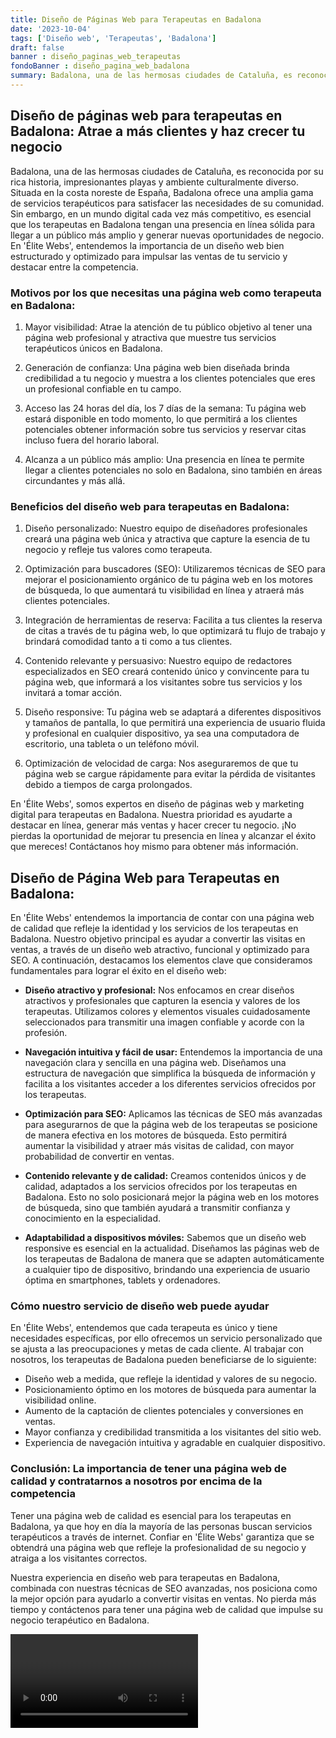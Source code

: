 ```yaml
---
title: Diseño de Páginas Web para Terapeutas en Badalona
date: '2023-10-04'
tags: ['Diseño web', 'Terapeutas', 'Badalona']
draft: false
banner : diseño_paginas_web_terapeutas
fondoBanner : diseño_pagina_web_badalona
summary: Badalona, una de las hermosas ciudades de Cataluña, es reconocida por su rica historia, impresionantes playas y ambiente culturalmente diverso. Situada en la costa noreste de España, Badalona ofrece una amplia gama de servicios terapéuticos para satisfacer las necesidades de su comunidad. Sin embargo, en un mundo digital cada vez más competitivo, es esencial que los terapeutas en Badalona tengan una presencia en línea sólida para llegar a un público más amplio y generar nuevas oportunidades de negocio. En 'Élite Webs', entendemos la importancia de un diseño web bien estructurado y optimizado para impulsar las ventas de tu servicio y destacar entre la competencia.
---
```


## Diseño de páginas web para terapeutas en Badalona: Atrae a más clientes y haz crecer tu negocio

Badalona, una de las hermosas ciudades de Cataluña, es reconocida por su rica historia, impresionantes playas y ambiente culturalmente diverso. Situada en la costa noreste de España, Badalona ofrece una amplia gama de servicios terapéuticos para satisfacer las necesidades de su comunidad. Sin embargo, en un mundo digital cada vez más competitivo, es esencial que los terapeutas en Badalona tengan una presencia en línea sólida para llegar a un público más amplio y generar nuevas oportunidades de negocio. En 'Élite Webs', entendemos la importancia de un diseño web bien estructurado y optimizado para impulsar las ventas de tu servicio y destacar entre la competencia.

### Motivos por los que necesitas una página web como terapeuta en Badalona:

1. Mayor visibilidad: Atrae la atención de tu público objetivo al tener una página web profesional y atractiva que muestre tus servicios terapéuticos únicos en Badalona.

2. Generación de confianza: Una página web bien diseñada brinda credibilidad a tu negocio y muestra a los clientes potenciales que eres un profesional confiable en tu campo.

3. Acceso las 24 horas del día, los 7 días de la semana: Tu página web estará disponible en todo momento, lo que permitirá a los clientes potenciales obtener información sobre tus servicios y reservar citas incluso fuera del horario laboral.

4. Alcanza a un público más amplio: Una presencia en línea te permite llegar a clientes potenciales no solo en Badalona, sino también en áreas circundantes y más allá.

### Beneficios del diseño web para terapeutas en Badalona:

1. Diseño personalizado: Nuestro equipo de diseñadores profesionales creará una página web única y atractiva que capture la esencia de tu negocio y refleje tus valores como terapeuta.

2. Optimización para buscadores (SEO): Utilizaremos técnicas de SEO para mejorar el posicionamiento orgánico de tu página web en los motores de búsqueda, lo que aumentará tu visibilidad en línea y atraerá más clientes potenciales.

3. Integración de herramientas de reserva: Facilita a tus clientes la reserva de citas a través de tu página web, lo que optimizará tu flujo de trabajo y brindará comodidad tanto a ti como a tus clientes.

4. Contenido relevante y persuasivo: Nuestro equipo de redactores especializados en SEO creará contenido único y convincente para tu página web, que informará a los visitantes sobre tus servicios y los invitará a tomar acción.

5. Diseño responsive: Tu página web se adaptará a diferentes dispositivos y tamaños de pantalla, lo que permitirá una experiencia de usuario fluida y profesional en cualquier dispositivo, ya sea una computadora de escritorio, una tableta o un teléfono móvil.

6. Optimización de velocidad de carga: Nos aseguraremos de que tu página web se cargue rápidamente para evitar la pérdida de visitantes debido a tiempos de carga prolongados.

En 'Élite Webs', somos expertos en diseño de páginas web y marketing digital para terapeutas en Badalona. Nuestra prioridad es ayudarte a destacar en línea, generar más ventas y hacer crecer tu negocio. ¡No pierdas la oportunidad de mejorar tu presencia en línea y alcanzar el éxito que mereces! Contáctanos hoy mismo para obtener más información.

<GifSeo />

<Cta />

## Diseño de Página Web para Terapeutas en Badalona:

En 'Élite Webs' entendemos la importancia de contar con una página web de calidad que refleje la identidad y los servicios de los terapeutas en Badalona. Nuestro objetivo principal es ayudar a convertir las visitas en ventas, a través de un diseño web atractivo, funcional y optimizado para SEO. A continuación, destacamos los elementos clave que consideramos fundamentales para lograr el éxito en el diseño web:

- **Diseño atractivo y profesional:** Nos enfocamos en crear diseños atractivos y profesionales que capturen la esencia y valores de los terapeutas. Utilizamos colores y elementos visuales cuidadosamente seleccionados para transmitir una imagen confiable y acorde con la profesión.

- **Navegación intuitiva y fácil de usar:** Entendemos la importancia de una navegación clara y sencilla en una página web. Diseñamos una estructura de navegación que simplifica la búsqueda de información y facilita a los visitantes acceder a los diferentes servicios ofrecidos por los terapeutas.

- **Optimización para SEO:** Aplicamos las técnicas de SEO más avanzadas para asegurarnos de que la página web de los terapeutas se posicione de manera efectiva en los motores de búsqueda. Esto permitirá aumentar la visibilidad y atraer más visitas de calidad, con mayor probabilidad de convertir en ventas.

- **Contenido relevante y de calidad:** Creamos contenidos únicos y de calidad, adaptados a los servicios ofrecidos por los terapeutas en Badalona. Esto no solo posicionará mejor la página web en los motores de búsqueda, sino que también ayudará a transmitir confianza y conocimiento en la especialidad.

- **Adaptabilidad a dispositivos móviles:** Sabemos que un diseño web responsive es esencial en la actualidad. Diseñamos las páginas web de los terapeutas de Badalona de manera que se adapten automáticamente a cualquier tipo de dispositivo, brindando una experiencia de usuario óptima en smartphones, tablets y ordenadores.

### Cómo nuestro servicio de diseño web puede ayudar

En 'Élite Webs', entendemos que cada terapeuta es único y tiene necesidades específicas, por ello ofrecemos un servicio personalizado que se ajusta a las preocupaciones y metas de cada cliente. Al trabajar con nosotros, los terapeutas de Badalona pueden beneficiarse de lo siguiente:

- Diseño web a medida, que refleje la identidad y valores de su negocio.
- Posicionamiento óptimo en los motores de búsqueda para aumentar la visibilidad online.
- Aumento de la captación de clientes potenciales y conversiones en ventas.
- Mayor confianza y credibilidad transmitida a los visitantes del sitio web.
- Experiencia de navegación intuitiva y agradable en cualquier dispositivo.

### Conclusión: La importancia de tener una página web de calidad y contratarnos a nosotros por encima de la competencia

Tener una página web de calidad es esencial para los terapeutas en Badalona, ya que hoy en día la mayoría de las personas buscan servicios terapéuticos a través de internet. Confiar en 'Élite Webs' garantiza que se obtendrá una página web que refleje la profesionalidad de su negocio y atraiga a los visitantes correctos.

Nuestra experiencia en diseño web para terapeutas en Badalona, combinada con nuestras técnicas de SEO avanzadas, nos posiciona como la mejor opción para ayudarlo a convertir visitas en ventas. No pierda más tiempo y contáctenos para tener una página web de calidad que impulse su negocio terapéutico en Badalona.

<Video />

<CtaBot job='Terapeutas' city='Badalona'/>

<Gmaps query='Badalona+españa+maps' />